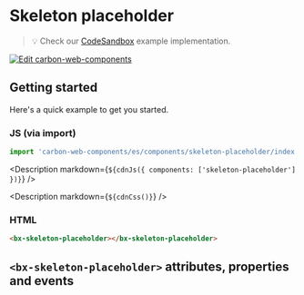 
# Skeleton placeholder

> 💡 Check our
> [CodeSandbox](https://codesandbox.io/s/github/carbon-design-system/carbon-web-components/tree/main/examples/codesandbox/basic/components/skeleton-placeholder)
> example implementation.

[![Edit carbon-web-components](https://codesandbox.io/static/img/play-codesandbox.svg)](https://codesandbox.io/s/github/carbon-design-system/carbon-web-components/tree/main/examples/codesandbox/basic/components/skeleton-placeholder)

## Getting started

Here's a quick example to get you started.

### JS (via import)

```javascript
import 'carbon-web-components/es/components/skeleton-placeholder/index.js';
```

<Description markdown={`${cdnJs({ components: ['skeleton-placeholder'] })}`} />

<Description markdown={`${cdnCss()}`} />

### HTML

```html
<bx-skeleton-placeholder></bx-skeleton-placeholder>
```

## `<bx-skeleton-placeholder>` attributes, properties and events

<Props of="bx-skeleton-placeholder" />
